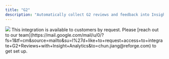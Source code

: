 ```yaml
---
title: "G2"
description: "Automatically collect G2 reviews and feedback into Insight Analytics to monitor trends and sentiment from product reviewers."
---
```


<Frame>
  <img
    src="/images/G2.png"
    style={{ width:"100%" }}
  />
</Frame>

<Info>
  This integration is available to customers by request. Please [reach out to our team](https://mail.google.com/mail/u/0/?fs=1&tf=cm&source=mailto&su=I%27d+like+to+request+access+to+integrate+G2+Reviews+with+Insight+Analytics&to=chun.jiang@reforge.com) to get set up.
</Info>